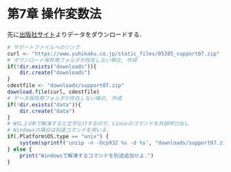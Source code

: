 # 第7章 操作変数法 {-#ch7}
先に[出版社サイト](https://www.yuhikaku.co.jp/books/detail/9784641053854)よりデータをダウンロードする.
```r
# サポートファイルへのリンク
curl <- "https://www.yuhikaku.co.jp/static_files/05385_support07.zip"
# ダウンロード保存用フォルダが存在しない場合, 作成
if(!dir.exists("downloads")){
    dir.create("downloads")
}
cdestfile <- "downloads/support07.zip"
download.file(curl, cdestfile)
# データ保存用フォルダが存在しない場合, 作成
if(!dir.exists("data")){
    dir.create("data")
}
# WSL上のRで解凍すると文字化けするので、Linuxのコマンドを外部呼び出し
# Windowsの場合は別途コマンドを用いる.
if(.Platform$OS.type == "unix") {
    system(sprintf('unzip -n -Ocp932 %s -d %s', "downloads/support07.zip", "./data"))
} else {
    print("Windowsで解凍するコマンドを別途追加せよ.")
}
```

<!-- ## 練習問題 7-1 [確認] {-}

## 練習問題 7-2 [確認] {-}

## 練習問題 7-3 [確認] {-}

## 練習問題 7-4 [確認] {-}

## 練習問題 7-5 [確認] {-}

## 練習問題 7-6 [確認] {-}

## 練習問題 7-7 [確認] {-}

## 練習問題 7-8 [確認] {-}

## 練習問題 7-9 [確認] {-}

## 練習問題 7-10 [確認] {-}

## 練習問題 7-11 [発展] {-}

## 練習問題 7-12 [発展] {-}

## 練習問題 7-13 [実証] {-} -->
